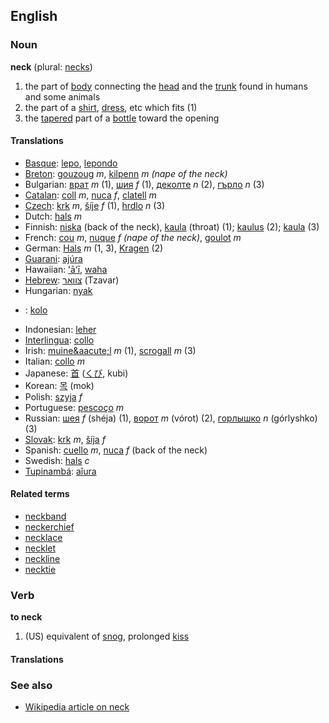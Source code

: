 ==English==

===Noun===
'''neck''' (plural: [[necks]])
# the part of [[body]] connecting the [[head]] and the [[trunk]] found in humans and some animals
# the part of a [[shirt]], [[dress]], etc which fits (1)
# the [[taper]]ed part of a [[bottle]] toward the opening

====Translations====
*[[Basque]]: [[lepo]], [[lepondo]]
*[[Breton]]: [[gouzoug]] ''m'', [[kilpenn]] ''m'' ''(nape of the neck)''
*Bulgarian: [[врат]] ''m'' (1), [[шия]] ''f'' (1), [[деколте]] ''n'' (2), [[гърло]] ''n'' (3)
*[[Catalan]]: [[coll]] ''m'', [[nuca]] ''f'', [[clatell]] ''m''
*[[Czech]]: [[krk]] ''m'', [[šíje]]  ''f'' (1), [[hrdlo]] ''n'' (3)
*Dutch: [[hals]] ''m''
*Finnish: [[niska]] (back of the neck), [[kaula]] (throat) (1); [[kaulus]] (2); [[kaula]] (3)
*French: [[cou]] ''m'', [[nuque]] ''f'' ''(nape of the neck)'', [[goulot]] ''m''
*German: [[Hals]] ''m'' (1, 3), [[Kragen]] (2)
*[[Guarani]]: [[ajúra]]
*Hawaiian: [[ʻāʻī]], [[waha]]
*[[Hebrew]]: [[צוואר]] (Tzavar)
*Hungarian: [[nyak]]
* {{io}} : [[kolo]]
*Indonesian: [[leher]]
*[[Interlingua]]: [[collo]]
*Irish: [[muine&aacute;l]] ''m'' (1), [[scrogall]] ''m'' (3)
*Italian: [[collo]] ''m''
*Japanese: [[首]] ([[くび]], kubi)
*Korean: [[목]] (mok)
*Polish: [[szyja]] ''f''
*Portuguese: [[pescoço]] ''m''
*Russian: [[шея]] ''f'' (shéja) (1), [[ворот]] ''m'' (vórot) (2), [[горлышко]] ''n'' (górlyshko) (3)
*[[Slovak]]: [[krk]] ''m'', [[šíja]]  ''f''
*Spanish: [[cuello]] ''m'', [[nuca]] ''f'' (back of the neck)
*Swedish: [[hals]] ''c''
*[[Tupinambá]]: [[aîura]]

====Related terms====
*[[neckband]]
*[[neckerchief]]
*[[necklace]]
*[[necklet]]
*[[neckline]]
*[[necktie]]

===Verb===
'''to neck'''
#(US) equivalent of [[snog]], prolonged [[kiss]]

====Translations====


===See also===
*[[w:neck|Wikipedia article on neck]]